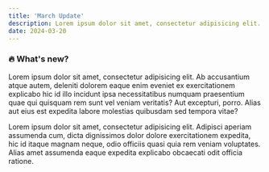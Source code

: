 ```yaml
---
title: 'March Update'
description: Lorem ipsum dolor sit amet, consectetur adipisicing elit. Consequatur consequuntur deserunt dolore earum eligendi error facere minima, minus molestias perferendis quibusdam?
date: 2024-03-20
---
```



<BlogPostHeader />

### 🔥 What's new?

Lorem ipsum dolor sit amet, consectetur adipisicing elit. Ab accusantium atque autem, deleniti dolorem eaque enim eveniet ex exercitationem explicabo hic id illo incidunt ipsa necessitatibus numquam praesentium quae qui quisquam rem sunt vel veniam veritatis? Aut excepturi, porro. Alias aut eius est expedita labore molestias quibusdam sed tempora vitae?




Lorem ipsum dolor sit amet, consectetur adipisicing elit. Adipisci aperiam assumenda cum, dicta dignissimos dolor dolore exercitationem expedita, hic id itaque magnam neque, odio officiis quasi quia rem veniam voluptates. Alias amet assumenda eaque expedita explicabo obcaecati odit officia ratione.
